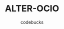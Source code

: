 ---
title: "ALTER-OCIO"
description: "Integrating mindfulness practices helps developers cultivate present-moment awareness, fostering focus, problem-solving, and work-life balance."
image: "../../../public/blogs/charlesdeluvio-cZr2sgaxy3Q-unsplash.jpg"
publishedAt: "2023-01-04"
updatedAt: "2023-01-04"
author: "codebucks"
isPublished: true
tags:
- alterocio
---